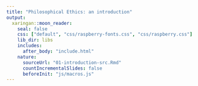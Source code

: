 ```yaml
---
title: "Philosophical Ethics: an introduction"
output:
  xaringan::moon_reader:
    seal: false
    css: ["default", "css/raspberry-fonts.css", "css/raspberry.css"]
    lib_dir: libs
    includes:
      after_body: "include.html"
    nature:
      sourceUrl: "01-introduction-src.Rmd"
      countIncrementalSlides: false
      beforeInit: "js/macros.js" 
--- 
```


